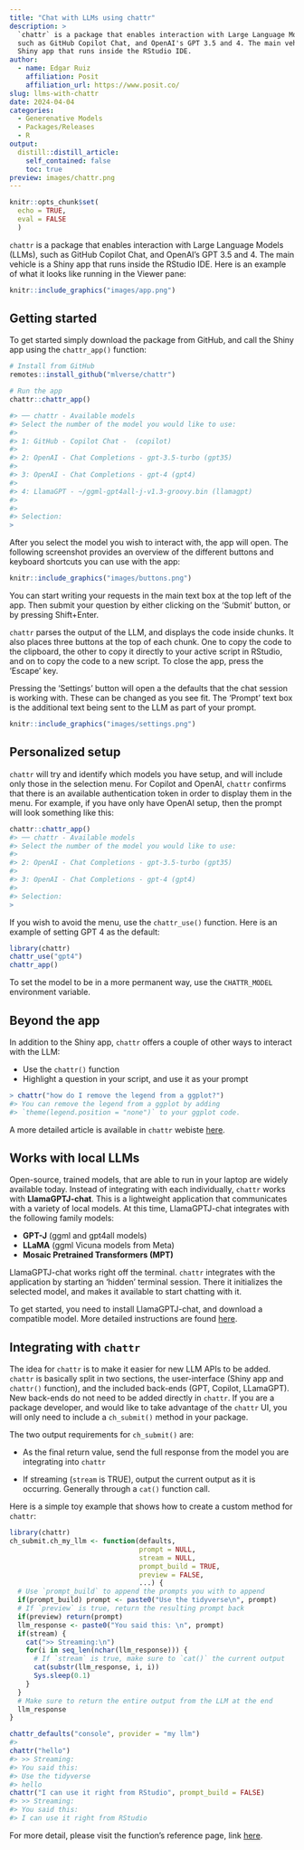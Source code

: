 ```yaml
---
title: "Chat with LLMs using chattr"
description: >
  `chattr` is a package that enables interaction with Large Language Models (LLMs), 
  such as GitHub Copilot Chat, and OpenAI's GPT 3.5 and 4. The main vehicle is a
  Shiny app that runs inside the RStudio IDE.   
author:
  - name: Edgar Ruiz
    affiliation: Posit
    affiliation_url: https://www.posit.co/
slug: llms-with-chattr
date: 2024-04-04
categories:
  - Generenative Models
  - Packages/Releases  
  - R
output:
  distill::distill_article:
    self_contained: false
    toc: true
preview: images/chattr.png
---
```


```r
knitr::opts_chunk$set(
  echo = TRUE,
  eval = FALSE
  )
```

`chattr` is a package that enables interaction with Large Language Models (LLMs), 
such as GitHub Copilot Chat, and OpenAI's GPT 3.5 and 4. The main vehicle is a
Shiny app that runs inside the RStudio IDE. Here is an example of what it looks
like running in the Viewer pane:

```r
knitr::include_graphics("images/app.png")
```

## Getting started 

To get started simply download the package from GitHub, and call the Shiny app
using the `chattr_app()` function:

```r
# Install from GitHub
remotes::install_github("mlverse/chattr")

# Run the app
chattr::chattr_app()

#> ── chattr - Available models 
#> Select the number of the model you would like to use:
#>
#> 1: GitHub - Copilot Chat -  (copilot) 
#>
#> 2: OpenAI - Chat Completions - gpt-3.5-turbo (gpt35) 
#>
#> 3: OpenAI - Chat Completions - gpt-4 (gpt4) 
#>
#> 4: LlamaGPT - ~/ggml-gpt4all-j-v1.3-groovy.bin (llamagpt) 
#>
#>
#> Selection:
>
```

After you select the model you wish to interact with, the app will open. The 
following screenshot provides an overview of the different buttons and 
keyboard shortcuts you can use with the app:

```r
knitr::include_graphics("images/buttons.png")
```

You can start writing your requests in the main text box at the top left of the
app. Then submit your question by either clicking on the 'Submit' button, or 
by pressing Shift+Enter.

`chattr` parses the output of the LLM, and displays the code inside chunks. It
also places three buttons at the top of each chunk. One to copy the code to the
clipboard, the other to copy it directly to your active script in RStudio, and 
on to copy the code to a new script. To close the app, press the 'Escape' key.


Pressing the 'Settings' button will open a the defaults that the chat session
is working with. These can be changed as you see fit. The 'Prompt' text box is
the additional text being sent to the LLM as part of your prompt. 

```r
knitr::include_graphics("images/settings.png")
```


## Personalized setup

`chattr` will try and identify which models you have setup, 
and will include only those in the selection menu. For Copilot and OpenAI,
`chattr` confirms that there is an available  authentication token in order to
display them in the menu. For example, if you have only have 
OpenAI setup, then the prompt will look something like this:

```r
chattr::chattr_app()
#> ── chattr - Available models 
#> Select the number of the model you would like to use:
#>
#> 2: OpenAI - Chat Completions - gpt-3.5-turbo (gpt35) 
#>
#> 3: OpenAI - Chat Completions - gpt-4 (gpt4) 
#>
#> Selection:
>
```

If you wish to avoid the menu, use the `chattr_use()` function. Here is an example
of setting GPT 4 as the default: 

```r
library(chattr)
chattr_use("gpt4")
chattr_app()
```

To set the model to be in a more permanent way, use the `CHATTR_MODEL` environment
variable. 

## Beyond the app

In addition to the Shiny app, `chattr` offers a couple of other ways to interact
with the LLM:

- Use the `chattr()` function
- Highlight a question in your script, and use it as your prompt

```r
> chattr("how do I remove the legend from a ggplot?")
#> You can remove the legend from a ggplot by adding 
#> `theme(legend.position = "none")` to your ggplot code. 
```

A more detailed article is available in `chattr` webiste 
[here](https://mlverse.github.io/chattr/articles/other-interfaces.html).

## Works with local LLMs

Open-source, trained models, that are able to run in your laptop are widely
available today. Instead of integrating with each individually, `chattr` works
with **LlamaGPTJ-chat**. This is a lightweight application that communicates 
with a variety of local models. At this time, LlamaGPTJ-chat integrates with the
following family models:

- **GPT-J** (ggml and gpt4all models)
- **LLaMA** (ggml Vicuna models from Meta)
- **Mosaic Pretrained Transformers (MPT)** 

LlamaGPTJ-chat works right off the terminal. `chattr` integrates with the
application by starting an 'hidden' terminal session. There it initializes the
selected model, and makes it available to start chatting with it. 

To get started, you need to install LlamaGPTJ-chat, and download a compatible
model. More detailed instructions are found
[here](https://mlverse.github.io/chattr/articles/backend-llamagpt.html#installation).

## Integrating with `chattr`

The idea for `chattr` is to make it easier for new LLM APIs to be added. `chattr`
is basically split in two sections, the user-interface (Shiny app and 
`chattr()` function), and the included back-ends (GPT, Copilot, LLamaGPT). 
New back-ends do not need to be added directly in `chattr`.  If you are a package
developer, and would like to take advantage of the `chattr` UI, you will only 
need to include a `ch_submit()` method in your package. 

The two output requirements for `ch_submit()` are: 

- As the final return value, send the full response from the model you are 
integrating into `chattr`

- If streaming (`stream` is TRUE), output the current output as it is occurring. 
Generally through a `cat()` function call. 

Here is a simple toy example that shows how to create a custom method for
`chattr`: 

``` r
library(chattr)
ch_submit.ch_my_llm <- function(defaults,
                                prompt = NULL,
                                stream = NULL,
                                prompt_build = TRUE,
                                preview = FALSE,
                                ...) {
  # Use `prompt_build` to append the prompts you with to append
  if(prompt_build) prompt <- paste0("Use the tidyverse\n", prompt)
  # If `preview` is true, return the resulting prompt back
  if(preview) return(prompt)
  llm_response <- paste0("You said this: \n", prompt)
  if(stream) {
    cat(">> Streaming:\n")
    for(i in seq_len(nchar(llm_response))) {
      # If `stream` is true, make sure to `cat()` the current output
      cat(substr(llm_response, i, i))
      Sys.sleep(0.1)
    }
  }
  # Make sure to return the entire output from the LLM at the end
  llm_response
}

chattr_defaults("console", provider = "my llm")
#>
chattr("hello")
#> >> Streaming:
#> You said this: 
#> Use the tidyverse
#> hello
chattr("I can use it right from RStudio", prompt_build = FALSE)
#> >> Streaming:
#> You said this: 
#> I can use it right from RStudio
```

For more detail, please visit the function's reference page, link 
[here](https://mlverse.github.io/chattr/reference/ch_submit.html).


